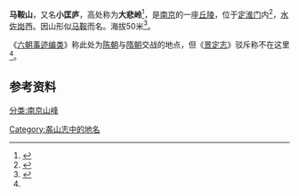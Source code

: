 {{Infobox mountain
| Name = 马鞍山
| Elevation = 50m
| Location = {{CHN}}[[江苏省|江苏省]][[南京市|南京市]]
}}
'''马鞍山'''，又名'''小匡庐'''，高处称为'''大悲岭'''<ref name="盋山志">{{cite book|author1=顾云|title=盋山志|date=2009-04-01|publisher=南京出版社|location=南京|isbn=9787807184713|url=http://c.wanfangdata.com.cn/LocalChronicle-fz201207460.aspx|accessdate=2017-03-18|quote=马鞍山 《六朝事迹》谓即陈隋战处，《景定志》驳谓非此。 在钵山北而迤西里许，又名小匡庐，高处曰大悲岭。|deadurl=yes|archiveurl=https://web.archive.org/web/20170319024559/http://c.wanfangdata.com.cn/LocalChronicle-fz201207460.aspx|archivedate=2017-03-19}}</ref>，是[[南京|南京]]的一座[[丘陵|丘陵]]，位于[[定淮门|定淮门]]内<ref name="石城山志">{{cite wikisource |title=石城山志 |wslink=石城山志/卷1 |wslanguage=zh |author1=陈诒绂|authorlink=陈诒绂|year=1917  |location=南京 |quote=北望定淮门，倚马鞍山，有火药局在焉，是为草场。其间古刹林立，壮丽者曰金陵寺。}}</ref>，[[水佐岗|水佐岗]]西。因山形似[[马鞍|马鞍]]而名。海拔50米<ref name="南京地方志">{{cite book|author1=南京市鼓楼区地方志编纂委员会|title=鼓楼区志|date=2006-03-01|publisher=中华书局|location=北京|isbn=7101046371|pages=1270|edition=第一版|url=http://dfz.njgl.gov.cn/art/2013/4/24/art_40675_2306038.html|accessdate=2017-03-18|archive-url=https://web.archive.org/web/20170319022206/http://dfz.njgl.gov.cn/art/2013/4/24/art_40675_2306038.html|archive-date=2017-03-19|dead-url=yes}}</ref>。

《[[六朝事迹编类|六朝事迹编类]]》称此处为[[陳_(南朝)|陈朝]]与[[隋朝|隋朝]]交战的地点，但《[[景定志|景定志]]》驳斥称不在这里<ref name="盋山志"/>。

==参考资料==
{{reflist}}
[[分类:南京山峰|分类:南京山峰]]
[[Category:盋山志中的地名|Category:盋山志中的地名]]
